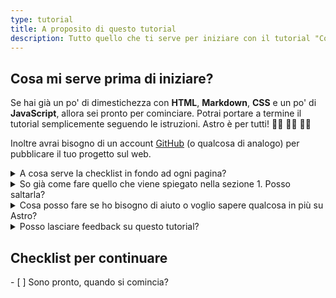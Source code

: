 ```yaml
---
type: tutorial
title: A proposito di questo tutorial
description: Tutto quello che ti serve per iniziare con il tutorial "Costruisci il tuo primo blog con Astro".
---
```



## Cosa mi serve prima di iniziare?

Se hai già un po' di dimestichezza con **HTML**, **Markdown**, **CSS** e un po' di **JavaScript**, allora sei pronto per cominciare. Potrai portare a termine il tutorial semplicemente seguendo le istruzioni. Astro è per tutti! 🧑‍🚀 👩‍🚀 👨‍🚀

Inoltre avrai bisogno di un account [GitHub](https://github.com) (o qualcosa di analogo) per pubblicare il tuo progetto sul web. 

<details>
<summary>A cosa serve la checklist in fondo ad ogni pagina?</summary>

In fondo ad ogni pagina troverai una checklist di attività che dovresti essere in grado di portare a termine. Spunta le voci per vedere il tuo progresso nel Tutorial Tracker.

L'utilizzo del Tracker è opzionale, ma ti aiuterà a ricordare dove sei arrivato, nel caso in cui decidi di completare il tutorial in tempi diversi. Puoi anche lasciare alcune checklist incomplete, come promemoria di sezioni che vuoi rivedere in un secondo momento.

(Queste informazioni sono salvate esclusivamente nel local storage del tuo browser. Nessuna informazione viene inviata, né viene salvata, da Astro.)
</details>

<details>
<summary>So già come fare quello che viene spiegato nella sezione 1. Posso saltarla?</summary>

Nella [sezione 1](/it/tutorial/1-setup/) troverai le istruzioni per preparare il tuo ambiente di sviluppo e gli account online che ti serviranno per completare il tutorial. Ti verrà spiegato come creare un nuovo progetto Astro, salvarlo su GitHub e pubblicarlo su Netlify.

Se invece vuoi [creare da zero un nuovo progetto Astro](/it/install/auto/) e sai come impostare in autonomia il tuo ambiente di sviluppo, puoi saltare direttamente alla [sezione 2](/it/tutorial/2-pages/), in cui ti verrà spiegato come aggiungere nuove pagine al tuo progetto.

</details>

<details>
<summary>Cosa posso fare se ho bisogno di aiuto o voglio sapere qualcosa in più su Astro?</summary>

Collegati al nostro [server Discord di Astro](https://astro.build/chat). 

Potrai chiedere aiuto sul canale *support* o semplicemente scambiare quattro chiacchiere su `#general` o `#off-topic`

</details>

<details>
<summary>Posso lasciare feedback su questo tutorial?</summary>tracker

Certamente. Questo tutorial è un progetto del team di documentazione. Puoi trovarci su Discord nel canale `#docs`, oppure puoi creare una *issue* sul [repository GitHub della documentazione](https://github.com/withastro/docs/issues).

</details>

<Box icon="check-list">

## Checklist per continuare

<Checklist>
- [ ] Sono pronto, quando si comincia?
</Checklist>
</Box>
